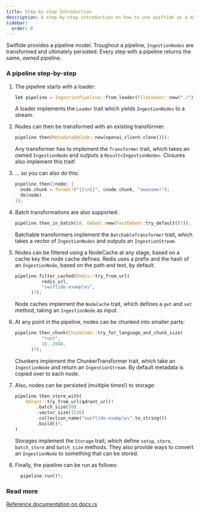 ```yaml
---
title: Step-by-step Introduction
description: A step-by-step introduction on how to use swiftide as a data ingestion pipeline in your project.
sidebar:
  order: 0
---
```


Swiftide provides a pipeline model. Troughout a pipeline, `IngestionNodes` are transformed and ultimately persisted. Every step with a pipeline returns the same, _owned_ pipeline.


### A pipeline step-by-step

<Steps>

1. The pipeline starts with a loader:

   ```rust
   let pipeline = IngestionPipeline::from_loader(FileLoader::new("./"));
   ```

   A loader implements the `Loader` trait which yields `IngestionNodes` to a stream.

2. Nodes can then be transformed with an existing transformer:

   ```rust
   pipeline.then(MetadataQACode::new(openai_client.clone()));
   ```

   Any transformer has to implement the `Transformer` trait, which takes an owned `IngestionNode` and outputs a `Result<IngestionNode>`. Closures also implement this trait!

3. ... so you can also do this:

   ```rust
   pipeline.then(|node| {
     node.chunk = format!("{}\n{}", &node.chunk, "awesome!");
     Ok(node)
   });
   ```

4. Batch transformations are also supported:

   ```rust
   pipeline.then_in_batch(10, Embed::new(FastEmbed::try_default()?));
   ```

   Batchable transformers implement the `BatchableTransformer` trait, which takes a vector of `IngestionNodes` and outputs an `IngestionStream`.

5. Nodes can be filtered using a NodeCache at any stage, based on a cache key the node cache defines. Redis uses a prefix and the hash of an `IngestionNode`, based on the path and text, by default.

   ```rust
   pipeline.filter_cached(Redis::try_from_url(
             redis_url,
             "swiftide-examples",
         )?);
   ```

   Node caches implement the `NodeCache` trait, which defines a `get` and `set` method, taking an `IngestionNode` as input.

6. At any point in the pipeline, nodes can be chunked into smaller parts:

   ```rust
   pipeline.then_chunk(ChunkCode::try_for_language_and_chunk_size(
             "rust",
             10..2048,
         )?);
   ```

   Chunkers implement the ChunkerTransformer trait, which take an `IngestionNode` and return an `IngestionStream`. By default metadata is copied over to each node.

7. Also, nodes can be persisted (multiple times!) to storage:

   ```rust
   pipeline.then_store_with(
       Qdrant::try_from_url(qdrant_url)?
           .batch_size(50)
           .vector_size(1536)
           .collection_name("swiftide-examples".to_string())
           .build()?,
   )
   ```

   Storages implement the `Storage` trait, which define `setup`, `store`, `batch_store` and `batch_size` methods. They also provide ways to convert an `IngestionNode` to something that can be stored.

8. Finally, the pipeline can be run as follows:

   ```rust
     pipeline.run()?;
   ```

</Steps>

### Read more

[Reference documentation on docs.rs](https://docs.rs/swiftide/latest/swiftide/)
